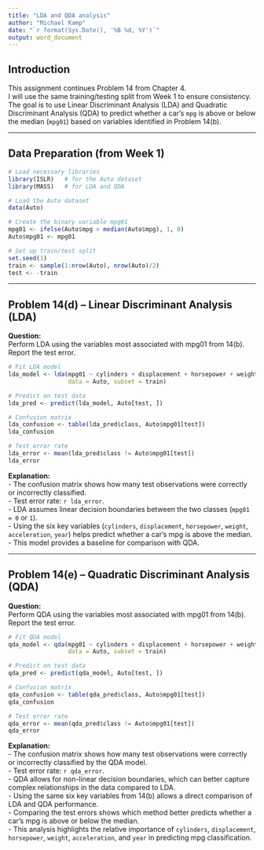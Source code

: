 ```yaml
---
title: "LDA and QDA analysis"
author: "Michael Kamp"
date: "`r format(Sys.Date(), '%B %d, %Y')`"
output: word_document
---
```


## Introduction

This assignment continues Problem 14 from Chapter 4.\
I will use the same training/testing split from Week 1 to ensure consistency.\
The goal is to use Linear Discriminant Analysis (LDA) and Quadratic Discriminant Analysis (QDA) to predict whether a car's `mpg` is above or below the median (`mpg01`) based on variables identified in Problem 14(b).

------------------------------------------------------------------------

## Data Preparation (from Week 1)

```r
# Load necessary libraries
library(ISLR)   # for the Auto dataset
library(MASS)   # for LDA and QDA

# Load the Auto dataset
data(Auto)

# Create the binary variable mpg01
mpg01 <- ifelse(Auto$mpg > median(Auto$mpg), 1, 0)
Auto$mpg01 <- mpg01

# Set up train/test split
set.seed(1)
train <- sample(1:nrow(Auto), nrow(Auto)/2)
test <- -train
```

------------------------------------------------------------------------

## Problem 14(d) – Linear Discriminant Analysis (LDA)

**Question:**\
Perform LDA using the variables most associated with mpg01 from 14(b). Report the test error.

```r
# Fit LDA model
lda_model <- lda(mpg01 ~ cylinders + displacement + horsepower + weight + acceleration + year,
                 data = Auto, subset = train)

# Predict on test data
lda_pred <- predict(lda_model, Auto[test, ])

# Confusion matrix
lda_confusion <- table(lda_pred$class, Auto$mpg01[test])
lda_confusion

# Test error rate
lda_error <- mean(lda_pred$class != Auto$mpg01[test])
lda_error
```

**Explanation:**\
- The confusion matrix shows how many test observations were correctly or incorrectly classified.\
- Test error rate: `r lda_error`.\
- LDA assumes linear decision boundaries between the two classes (`mpg01 = 0` or `1`).\
- Using the six key variables (`cylinders`, `displacement`, `horsepower`, `weight`, `acceleration`, `year`) helps predict whether a car's mpg is above the median.\
- This model provides a baseline for comparison with QDA.

------------------------------------------------------------------------

## Problem 14(e) – Quadratic Discriminant Analysis (QDA)

**Question:**\
Perform QDA using the variables most associated with mpg01 from 14(b). Report the test error.

```r
# Fit QDA model
qda_model <- qda(mpg01 ~ cylinders + displacement + horsepower + weight + acceleration + year,
                 data = Auto, subset = train)

# Predict on test data
qda_pred <- predict(qda_model, Auto[test, ])

# Confusion matrix
qda_confusion <- table(qda_pred$class, Auto$mpg01[test])
qda_confusion

# Test error rate
qda_error <- mean(qda_pred$class != Auto$mpg01[test])
qda_error
```

**Explanation:**\
- The confusion matrix shows how many test observations were correctly or incorrectly classified by the QDA model.\
- Test error rate: `r qda_error`.\
- QDA allows for non-linear decision boundaries, which can better capture complex relationships in the data compared to LDA.\
- Using the same six key variables from 14(b) allows a direct comparison of LDA and QDA performance.\
- Comparing the test errors shows which method better predicts whether a car’s mpg is above or below the median.\
- This analysis highlights the relative importance of `cylinders`, `displacement`, `horsepower`, `weight`, `acceleration`, and `year` in predicting mpg classification.
